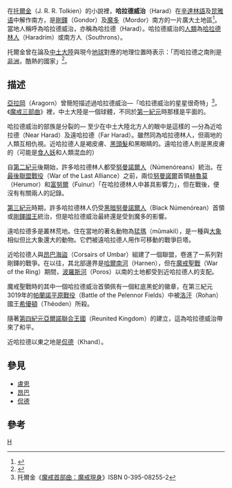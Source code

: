 {{NoteTA
|G1=魔戒
}}
{{Infobox Me place
|place = 哈拉德<br><small>{{lang|en|Harad}}</small>
|image = Flag of Harad.svg
|caption = 哈拉德林人酋长的旗帜。
|image_size = 200px 
|alias = 哈拉德威治
|description = 炎热的地区，多沙漠和丛林
|location = [[中土大陸|中土大陸]]南方
|time= 
|founder= 
|lord = [[哈拉德林人|哈拉德林人]]
|books = 《[[王者归来|王者归来]]》
}}
在[[托爾金|托爾金]]（J. R. R. Tolkien）的小說裡，'''哈拉德威治'''（Harad）在[[辛達林語|辛達林語]]及[[昆雅语|昆雅语]]中解作南方，是[[剛鐸|剛鐸]]（Gondor）及[[魔多|魔多]]（Mordor）南方的一片廣大土地區<ref name=":0">{{cite book|title=''The Complete Guide to Middle-earth''|last=Foster|first=Robert|publisher=[[Random_House|Random House]]|year=1978|origyear=1971|isbn=0-345-27547-0}}</ref>。當地人稱呼為哈拉德威治，亦稱為哈拉德（Harad）。哈拉德威治的[[人類_(中土大陸)|人類]]為[[哈拉德林人|哈拉德林人]]（Haradrim）或南方人（Southrons）。

托爾金曾在論及[[中土大陸|中土大陸]]與現今[[地球|地球]]對應的地理位置時表示：「而哈拉德之南則是[[非洲|非洲]]，酷熱的國家」<ref name="麥可·懷特">{{Cite book|title=托爾金傳|url=https://archive.org/details/tuoerjinzhuantol00whit|author=麥可·懷特|publisher=聯經|year=2002年10月|isbn=957-08-2512-X|location=臺北}}</ref>{{Rp|181}}。

==描述==

[[亞拉岡_(魔戒)|亞拉岡]]（Aragorn）曾簡短描述過哈拉德威治—「哈拉德威治的星星很奇特」<ref>托爾金《[[魔戒首部曲：魔戒現身|魔戒首部曲：魔戒現身]]》ISBN 0-395-08255-2</ref>。《[[魔戒|魔戒三部曲]]》裡，中土大陸是一個球體，不同於[[第一紀元|第一紀元]]時那樣是平面的。

哈拉德威治的部族是分裂的— 至少在中土大陸北方人的眼中是這樣的 —分為近哈拉德（Near Harad）及遠哈拉德（Far Harad）。雖然同為哈拉德林人，但兩地的人類互相仇視。近哈拉德人是褐皮膚、[[黑髮|黑頭髮]]和黑眼睛的。遠哈拉德人則是黑皮膚的（可能是[[食人妖|食人妖]]和人類混血的）

自[[第二紀元|第二紀元]]後期始，許多哈拉德林人都受[[努曼諾爾人|努曼諾爾人]]（Númenóreans）統治。在[[最後聯盟戰役|最後聯盟戰役]]（War of the Last Alliance）之前，兩位[[努曼諾爾|努曼諾爾]]首領[[赫魯莫|赫魯莫]]（Herumor）和[[富努爾|富努爾]]（Fuinur）「在哈拉德林人中甚具影響力」，但在戰後，便沒有有關兩人的記錄。

[[第三紀元|第三紀元]]時期，許多哈拉德林人仍受[[黑暗努曼諾爾人|黑暗努曼諾爾人]]（Black Númenórean）首領或[[剛鐸國王|剛鐸國王]]統治，但是哈拉德威治最終還是受到魔多的影響。

遠哈拉德多是叢林荒地。住在當地的著名動物為[[猛獁_(中土大陸)|猛瑪]]（mûmakil），是一種與[[大象|大象]]相似但比大象還大的動物。它們被遠哈拉德人用作可移動的戰爭巨塔。

近哈拉德人與[[昂巴海盜|昂巴海盜]]（Corsairs of Umbar）組建了一個聯盟，卷進了一系列對剛鐸的戰爭。在以往，其北部邊界是[[哈爾南河|哈爾南河]]（Harnen），但在[[魔戒聖戰|魔戒聖戰]]（War of the Ring）期間，[[波羅斯河|波羅斯河]]（Poros）以南的土地都受到近哈拉德人的支配。

魔戒聖戰時的其中一個哈拉德威治首領佩有一個紅底黑蛇的徽章，在第三紀元3019年的[[帕蘭諾平原戰役|帕蘭諾平原戰役]]（Battle of the Pelennor Fields）中被[[洛汗_(地名)|洛汗]]（Rohan）國王[[希優頓|希優頓]]（Théoden）所殺。

隨著[[第四紀元|第四紀元]][[重聯王國|亞爾諾聯合王國]]（Reunited Kingdom）的建立，這為哈拉德威治帶來了和平。

近哈拉德以東之地是[[侃德|侃德]]（Khand）。

==參見==
* [[盧恩|盧恩]]
* [[昂巴|昂巴]]
* [[侃德|侃德]]

== 參考 ==
<div class="references-small">
<references />
</div>

{{Arda Realms Age3}}

[[Category:中土大陸的地理|H]]